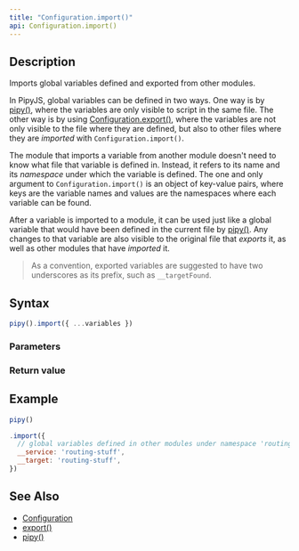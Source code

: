 ```yaml
---
title: "Configuration.import()"
api: Configuration.import()
---
```


## Description

Imports global variables defined and exported from other modules.

In PipyJS, global variables can be defined in two ways. One way is by [pipy()](/reference/api/pipy), where the variables are only visible to script in the same file. The other way is by using [Configuration.export()](/reference/api/Configuration/export), where the variables are not only visible to the file where they are defined, but also to other files where they are _imported_ with `Configuration.import()`.

The module that imports a variable from another module doesn't need to know what file that variable is defined in. Instead, it refers to its name and its _namespace_ under which the variable is defined. The one and only argument to `Configuration.import()` is an object of key-value pairs, where keys are the variable names and values are the namespaces where each variable can be found.

After a variable is imported to a module, it can be used just like a global variable that would have been defined in the current file by [pipy()](/reference/api/pipy). Any changes to that variable are also visible to the original file that _exports_ it, as well as other modules that have _imported_ it.

> As a convention, exported variables are suggested to have two underscores as its prefix, such as `__targetFound`.

## Syntax

``` js
pipy().import({ ...variables })
```

### Parameters

<Parameters/>

### Return value

<ReturnValue/>

## Example

``` js
pipy()

.import({
  // global variables defined in other modules under namespace 'routing-stuff'
  __service: 'routing-stuff',
  __target: 'routing-stuff',
})
```

## See Also

* [Configuration](/reference/api/Configuration)
* [export()](/reference/api/Configuration/export)
* [pipy()](/reference/api/pipy)
